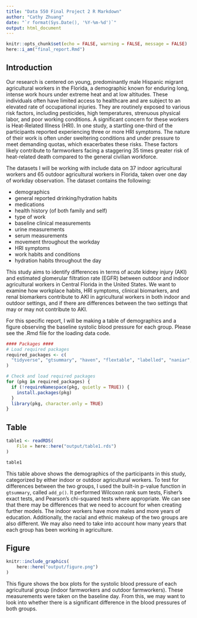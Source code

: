 ```yaml
---
title: "Data 550 Final Project 2 R Markdown"
author: "Cathy Zhuang"
date: "`r format(Sys.Date(), '%Y-%m-%d')`"
output: html_document
---
```


```r
knitr::opts_chunk$set(echo = FALSE, warning = FALSE, message = FALSE)
here::i_am("final_report.Rmd")
```


## Introduction

Our research is centered on young, predominantly male Hispanic migrant agricultural workers in the Florida, a demographic known for enduring long, intense work hours under extreme heat and at low altitudes. These individuals often have limited access to healthcare and are subject to an elevated rate of occupational injuries. They are routinely exposed to various risk factors, including pesticides, high temperatures, strenuous physical labor, and poor working conditions.
A significant concern for these workers is Heat-Related Illness (HRI). In one study, a startling one-third of the participants reported experiencing three or more HRI symptoms. The nature of their work is often under sweltering conditions and under pressure to meet demanding quotas, which exacerbates these risks. These factors likely contribute to farmworkers facing a staggering 35 times greater risk of heat-related  death compared to the general civilian workforce.

The datasets I will be working with include data on 37 indoor agricultural workers and 65 outdoor agricultural workers in Florida, taken over one day of workday observation. The dataset contains the following: 

* demographics   
* general reported drinking/hydration habits   
* medications   
* health history (of both family and self)   
* type of work   
* baseline clinical measurements   
* urine measurements   
* serum measurements   
* movement throughout the workday   
* HRI symptoms   
* work habits and conditions   
* hydration habits throughout the day   

This study aims to identify differences in terms of acute kidney injury (AKI) and estimated glomerular filtration rate (EGFR) between outdoor and indoor agricultural workers in Central Florida in the United States. We want to examine how workplace habits, HRI symptoms, clinical biomarkers, and renal biomarkers contribute to AKI in agricultural workers in both indoor and outdoor settings, and if there are differences between the two settings that may or may not contribute to AKI.

For this specific report, I will be making a table of demographics and a figure observing the baseline systolic blood pressure for each group. Please see the .Rmd file for the loading data code.

```r
#### Packages ####
# Load required packages
required_packages <- c(
  "tidyverse", "gtsummary", "haven", "flextable", "labelled", "naniar", "pcaMethods", "ISLR", "pls", "glmnet", "FactoMineR", "factoextra", "ggplot2"
)

# Check and load required packages
for (pkg in required_packages) {
  if (!requireNamespace(pkg, quietly = TRUE)) {
    install.packages(pkg)
  }
  library(pkg, character.only = TRUE)
}
```


## Table
```r
table1 <- readRDS(
	File = here::here("output/table1.rds")
)

table1
```

This table above shows the demographics of the participants in this study, categorized by either indoor or outdoor agricultural workers. To test for differences between the two groups, I used the built-in p-value function in `gtsummary`, called `add_p()`. It performed Wilcoxon rank sum tests, Fisher's exact tests, and Pearson's chi-squared tests where appropriate. We can see that there may be differences that we need to account for when creating further models. The indoor workers have more males and more years of education. Additionally, the racial and ethnic makeup of the two groups are also different. We may also need to take into account how many years that each group has been working in agriculture.


## Figure
```r
knitr::include_graphics(
	here::here("output/figure.png")
)
```

This figure shows the box plots for the systolic blood pressure of each agricultural group (indoor farmworkers and outdoor farmworkers). These measurements were taken on the baseline day. From this, we may want to look into whether there is a significant difference in the blood pressures of both groups.